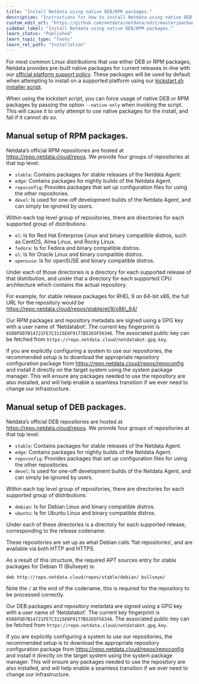 ```yaml
---
title: "Install Netdata using native DEB/RPM packages."
description: "Instructions for how to install Netdata using native DEB or RPM packages."
custom_edit_url: "https://github.com/netdata/netdata/edit/master/packaging/installer/methods/packages.md"
sidebar_label: "Install Netdata using native DEB/RPM packages."
learn_status: "Published"
learn_topic_type: "Tasks"
learn_rel_path: "Installation"
---
```



For most common Linux distributions that use either DEB or RPM packages, Netdata provides pre-built native packages
for current releases in-line with
our [official platform support policy](/docs/nightly/installation/platform-support-policy).
These packages will be used by default when attempting to install on a supported platform using our
[kickstart.sh installer script](/docs/nightly/installation/install-netdata-with-kickstart.sh).

When using the kickstart script, you can force usage of native DEB or RPM packages by passing the option
`--native-only` when invoking the script. This will cause it to only attempt to use native packages for the install,
and fail if it cannot do so.

## Manual setup of RPM packages.

Netdata’s official RPM repositories are hosted at https://repo.netdata.cloud/repos. We provide four groups of
repositories at that top level:

- `stable`: Contains packages for stable releases of the Netdata Agent.
- `edge`: Contains packages for nightly builds of the Netdata Agent.
- `repoconfig`: Provides packages that set up configuration files for using the other repositories.
- `devel`: Is used for one-off development builds of the Netdata Agent, and can simply be ignored by users.

Within each top level group of repositories, there are directories for each supported group of distributions:

- `el`: Is for Red Hat Enterprise Linux and binary compatible distros, such as CentOS, Alma Linux, and Rocky Linux.
- `fedora`: Is for Fedora and binary compatible distros.
- `ol`: Is for Oracle Linux and binary compatible distros.
- `opensuse`: Is for openSUSE and binary compatible distros.

Under each of those directories is a directory for each supported release of that distribution, and under that a
directory for each supported CPU architecture which contains the actual repository.

For example, for stable release packages for RHEL 9 on 64-bit x86, the full URL for the repository would be
https://repo.netdata.cloud/repos/stable/el/9/x86\_64/

Our RPM packages and repository metadata are signed using a GPG key with a user name of ‘Netdatabot’. The
current key fingerprint is `6588FDD7B14721FE7C3115E6F9177B5265F56346`. The associated public key can be fetched from
`https://repo.netdata.cloud/netdatabot.gpg.key`.

If you are explicitly configuring a system to use our repositories, the recommended setup is to download the
appropriate repository configuration package from https://repo.netdata.cloud/repos/repoconfig and install it
directly on the target system using the system package manager. This will ensure any packages needed to use the
repository are also installed, and will help enable a seamless transition if we ever need to change our infrastructure.

## Manual setup of DEB packages.

Netdata’s official DEB repositories are hosted at https://repo.netdata.cloud/repos. We provide four groups of
repositories at that top level:

- `stable`: Contains packages for stable releases of the Netdata Agent.
- `edge`: Contains packages for nightly builds of the Netdata Agent.
- `repoconfig`: Provides packages that set up configuration files for using the other repositories.
- `devel`: Is used for one-off development builds of the Netdata Agent, and can simply be ignored by users.

Within each top level group of repositories, there are directories for each supported group of distributions:

- `debian`: Is for Debian Linux and binary compatible distros.
- `ubuntu`: Is for Ubuntu Linux and binary compatible distros.

Under each of these directories is a directory for each supported release, corresponding to the release codename.

These repositories are set up as what Debian calls ‘flat repositories’, and are available via both HTTP and HTTPS.

As a result of this structure, the required APT sources entry for stable packages for Debian 11 (Bullseye) is:

```
deb http://repo.netdata.cloud/repos/stable/debian/ bullseye/
```

Note the `/` at the end of the codename, this is required for the repository to be processed correctly.

Our DEB packages and repository metadata are signed using a GPG key with a user name of ‘Netdatabot’. The
current key fingerprint is `6588FDD7B14721FE7C3115E6F9177B5265F56346`. The associated public key can be fetched from
`https://repo.netdata.cloud/netdatabot.gpg.key`.

If you are explicitly configuring a system to use our repositories, the recommended setup is to download the
appropriate repository configuration package from https://repo.netdata.cloud/repos/repoconfig and install it
directly on the target system using the system package manager. This will ensure any packages needed to use the
repository are also installed, and will help enable a seamless transition if we ever need to change our infrastructure.
